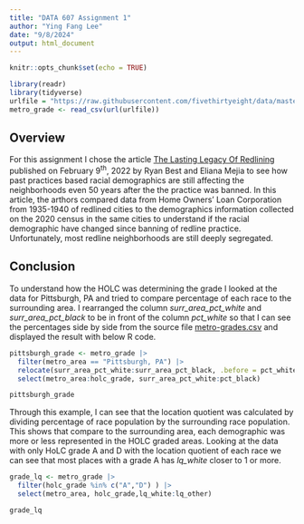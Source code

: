 ```yaml
---
title: "DATA 607 Assignment 1"
author: "Ying Fang Lee"
date: "9/8/2024"
output: html_document
---
```


```r
knitr::opts_chunk$set(echo = TRUE)

library(readr)
library(tidyverse)
urlfile = "https://raw.githubusercontent.com/fivethirtyeight/data/master/redlining/metro-grades.csv"
metro_grade <- read_csv(url(urlfile))

```

## Overview

For this assignment I chose the article [The Lasting Legacy Of Redlining](https://projects.fivethirtyeight.com/redlining/) published on February 9^th^, 2022 by Ryan Best and Eliana Mejia to see how past practices based racial demographics are still affecting the neighborhoods even 50 years after the the practice was banned. In this article, the arthors compared data from Home Owners' Loan Corporation from 1935-1940 of redlined cities to the demographics information collected on the 2020 census in the same cities to understand if the racial demographic have changed since banning of redline practice. Unfortunately, most redline neighborhoods are still deeply segregated.

## Conclusion

To understand how the HOLC was determining the grade I looked at the data for Pittsburgh, PA and tried to compare percentage of each race to the surrounding area. I rearranged the column *surr_area_pct_white* and *surr_area_pct_black* to be in front of the column *pct_white* so that I can see the percentages side by side from the source file [metro-grades.csv](https://raw.githubusercontent.com/fivethirtyeight/data/master/redlining/metro-grades.csv) and displayed the result with below R code. 
```r

pittsburgh_grade <- metro_grade |> 
  filter(metro_area == "Pittsburgh, PA") |> 
  relocate(surr_area_pct_white:surr_area_pct_black, .before = pct_white) |> 
  select(metro_area:holc_grade, surr_area_pct_white:pct_black)

pittsburgh_grade
```

Through this example, I can see that the location quotient was calculated by dividing percentage of race population by the surrounding race population. This shows that compare to the surrounding area, each demographic was more or less represented in the HOLC graded areas. Looking at the data with only HoLC grade A and D with the location quotient of each race we can see that most places with a grade A has *lq_white* closer to 1 or more.
```r
grade_lq <- metro_grade |> 
  filter(holc_grade %in% c("A","D") ) |> 
  select(metro_area, holc_grade,lq_white:lq_other)

grade_lq
```

